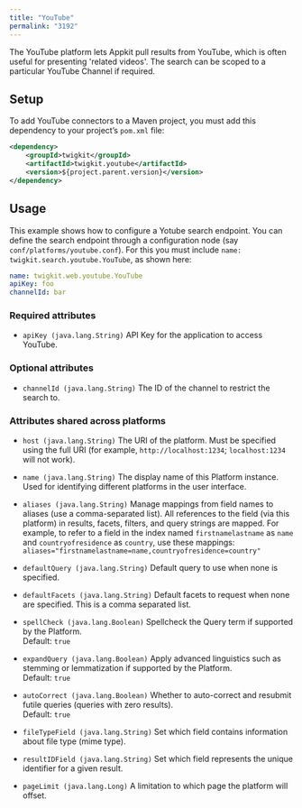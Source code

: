 ```yaml
---
title: "YouTube"
permalink: "3192"
---
```


The YouTube platform lets Appkit pull results from YouTube, which is often useful for presenting 'related videos'. The search can be scoped to a particular YouTube Channel if required.

## Setup

To add YouTube connectors to a Maven project, you must add this dependency to your project’s `pom.xml` file:

```xml
<dependency>
    <groupId>twigkit</groupId>
    <artifactId>twigkit.youtube</artifactId>
    <version>${project.parent.version}</version>
</dependency>
```

## Usage

This example shows how to configure a Yotube search endpoint. You can define the search endpoint through a configuration node (say `conf/platforms/youtube.conf`). For this you must include `name: twigkit.search.youtube.YouTube`, as shown here:

```yaml
name: twigkit.web.youtube.YouTube
apiKey: foo
channelId: bar
```

### Required attributes

- `apiKey (java.lang.String)`
    API Key for the application to access YouTube.

### Optional attributes

- `channelId (java.lang.String)`
    The ID of the channel to restrict the search to.

### Attributes shared across platforms

- `host (java.lang.String)`
    The URI of the platform. Must be specified using the full URI (for example, `http://localhost:1234`; `localhost:1234` will not work).

- `name (java.lang.String)`
    The display name of this Platform instance. Used for identifying different platforms in the user interface.

- `aliases (java.lang.String)`
    Manage mappings from field names to aliases (use a comma-separated list). All references to the field (via this platform) in results, facets, filters, and query strings are mapped. For example, to refer to a field in the index named `firstnamelastname` as `name` and `countryofresidence` as `country`, use these mappings: `aliases="firstnamelastname=name,countryofresidence=country"`

- `defaultQuery (java.lang.String)`
    Default query to use when none is specified.

- `defaultFacets (java.lang.String)`
    Default facets to request when none are specified. This is a comma separated list.

- `spellCheck (java.lang.Boolean)`
    Spellcheck the Query term if supported by the Platform.  
    Default: `true`

- `expandQuery (java.lang.Boolean)`
    Apply advanced linguistics such as stemming or lemmatization if supported by the Platform.  
    Default: `true`

- `autoCorrect (java.lang.Boolean)`
    Whether to auto-correct and resubmit futile queries (queries with zero results).  
    Default: `true`

- `fileTypeField (java.lang.String)`
    Set which field contains information about file type (mime type).

- `resultIDField (java.lang.String)`
    Set which field represents the unique identifier for a given result.

- `pageLimit (java.lang.Long)`
    A limitation to which page the platform will offset.